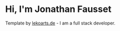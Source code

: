 # Hi, I'm Jonathan Fausset

Template by [lekoarts.de](https://www.lekoarts.de?utm_source=cara&utm_medium=Starter) - I am a full stack developer.
